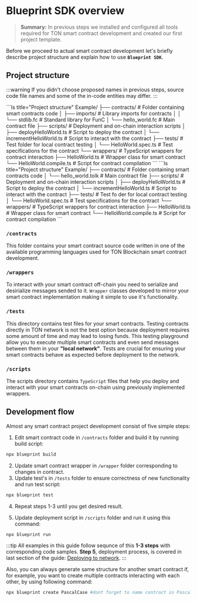 
# Blueprint SDK overview

> **Summary:** In previous steps we installed and configured all tools required for TON smart contract development and created our first project template. 

Before we proceed to actual smart contract development let's briefly describe project structure and explain how to use **`Blueprint SDK`**.

## Project structure

:::warning
If you didn't choose proposed names in previous steps, source code file names and some of the in-code entities may differ.
:::


<Tabs groupId="language">
<TabItem value="FunC" label="FunC">
```ls title="Project structure"
Example/
├── contracts/           # Folder containing smart contracts code
│   ├── imports/         # Library imports for contracts
│   │   └── stdlib.fc    # Standard library for FunC
│   └── hello_world.fc   # Main contract file
├── scripts/             # Deployment and on-chain interaction scripts
│   ├── deployHelloWorld.ts     # Script to deploy the contract
│   └── incrementHelloWorld.ts  # Script to interact with the contract
├── tests/               # Test folder for local contract testing
│   └── HelloWorld.spec.ts      # Test specifications for the contract
└── wrappers/            # TypeScript wrappers for contract interaction
    ├── HelloWorld.ts           # Wrapper class for smart contract
    └── HelloWorld.compile.ts   # Script for contract compilation
```
</TabItem>
<TabItem value="Tolk" label="Tolk">
```ls title="Project structure"
Example/
├── contracts/           # Folder containing smart contracts code
│   └── hello_world.tolk # Main contract file
├── scripts/             # Deployment and on-chain interaction scripts
│   ├── deployHelloWorld.ts     # Script to deploy the contract
│   └── incrementHelloWorld.ts  # Script to interact with the contract
├── tests/               # Test fo der for local contract testing
│   └── HelloWorld.spec.ts      # Test specifications for the contract
└── wrappers/            # TypeScript wrappers for contract interaction
    ├── HelloWorld.ts           # Wrapper class for smart contract
    └── HelloWorld.compile.ts   # Script for contract compilation
```
</TabItem>
</Tabs>

### `/contracts`

This folder contains your smart contract source code written in one of the available programming languages used for TON Blockchain smart contract development.

### `/wrappers`

To interact with your smart contract off-chain you need to serialize and desirialize messages sended to it. `Wrapper` classes developed to mirror your smart contract implementation making it simple to use it's functionality.

### `/tests`

This directory contains test files for your smart contracts. Testing contracts directly in TON network is not the best option because deployment requires some amount of time and may lead to losing funds. This testing playground allow you to execute multiple smart contracts and even send messages between them in your **"local network"**. Tests are crucial for ensuring your smart contracts behave as expected before deployment to the network.

### `/scripts`

The scripts directory contains `TypeScript` files that help you deploy and interact with your smart contracts on-chain using previously implemented wrappers.

## Development flow

Almost any smart contract project development consist of five simple steps:

 1. Edit smart contract code in `/contracts` folder and build it by running build script:

```bash
npx blueprint build
```

 2. Update smart contract wrapper in `/wrapper` folder corresponding to changes in contract.
 3. Update test's in `/tests` folder to ensure correctness of new functionality and run test script:

```bash
npx blueprint test
```

 4. Repeat steps 1-3 until you get desired result.

 5. Update deployment script in `/scripts` folder and run it using this command:

```bash
npx blueprint run
```

:::tip
All examples in this guide follow sequnce of this **1-3 steps** with corresponding code samples. **Step 5**, deployment process, is covered in last section of the guide: [Deploying to network](/v3/guidelines/quick-start/developing-smart-contracts/deploying-to-network/).
:::

Also, you can always generate same structure for another smart contract if, for example, you want to create multiple contracts interacting with each other, by using following command:

```bash
npx blueprint create PascalCase #dont forget to name contract in PascalCase
```

